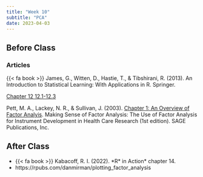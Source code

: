 ```yaml
---
title: "Week 10"
subtitle: "PCA"
date: 2023-04-03
---
```

## Before Class

### Articles

{{< fa book >}} James, G., Witten, D., Hastie, T., & Tibshirani, R. (2013). An Introduction to Statistical Learning: With Applications in R. Springer.

[Chapter 12 12.1-12.3](https://hastie.su.domains/ISLR2/ISLRv2_website.pdf)

Pett, M. A., Lackey, N. R., & Sullivan, J. (2003). [Chapter 1: An Overview of Factor Analyis](/readings/intro_fact.pdf). Making Sense of Factor Analysis: The Use of Factor Analysis for Instrument Development in Health Care Research (1st edition). SAGE Publications, Inc.

## After Class

-   {{< fa book >}} Kabacoff, R. I. (2022). \*R* in Action\* chapter 14.
- https://rpubs.com/danmirman/plotting_factor_analysis

